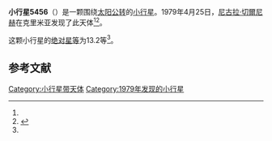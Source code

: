 {{Infobox planet
| bgcolour = #FFFFC0
| name = 5456 Merman
| symbol = 
| image = 
| caption = 
| discovery = yes
| discovery_ref = 
| discoverer = [[尼古拉·切爾尼赫|尼古拉·切爾尼赫]]
| discovery_site = [[克里米亚|克里米亚]] 
| discovered = 1979年4月25日
| designations = yes
| mp_name = 
| named_after = 
| alt_names = 1979 HH3/ 1979 GS / 1979 KK1 / 1982 BK11 / 1991 RB6
| mp_category = [[主带小行星|主带小行星]]
| orbit_ref = <ref name="a">[http://ssd.jpl.nasa.gov/sbdb.cgi?sstr=5456 5456 Merman] {{Wayback|url=http://ssd.jpl.nasa.gov/sbdb.cgi?sstr=5456 |date=20210813042222 }}，小行星數據庫瀏覽器（JPL Small-Body Database Browser）－[[美国国家航空航天局|美国国家航空航天局]]喷气推进实验室</ref>
| epoch = 2456400.5 (2013年4月18日更新)
| aphelion = {{convert|2.4772964|AU|km|3|abbr=on|lk=out}}
| perihelion = {{convert|2.2358252|AU|km|3|abbr=on}}
| semimajor = {{convert|2.3565608|AU|km|3|abbr=on}}
| eccentricity = 0.0512338
| period = 1321.345548 [[日|日]]<br />3.62[[儒略年|儒略年]]
| avg_speed = 
| inclination = 7.03681
| asc_node = 44.15652
| mean_anomaly = 
| arg_peri = 145.21064
| satellites = 
| physical_characteristics = yes
| dimensions = 
| mass = 
| density = 
| surface_grav = 
| escape_velocity = 
| sidereal_day = 
| axial_tilt = 
| pole_ecliptic_lat = 
| pole_ecliptic_lon = 
| albedo = 
| temperatures= 
| temp_name1 = 
| mean_temp_1 = 
| max_temp_1 = 
| temp_name2 = 
| max_temp_2 = 
| spectral_type = 
| abs_magnitude = 13.2
}}

'''小行星5456'''（{{lang-en|5456 Merman}}）是一颗围绕[[太阳|太阳]][[公转|公转]]的[[小行星|小行星]]。1979年4月25日，[[尼古拉·切爾尼赫|尼古拉·切爾尼赫]]在克里米亚发现了此天体<ref name="a" /><ref>{{cite news|title=小行星列表|url=http://cfa-www.harvard.edu/iau/lists/NumberedMPs.txt|accessdate=2013-07-08|newspaper=哈佛大学|archive-date=2008-05-17|archive-url=https://web.archive.org/web/20080517010638/http://cfa-www.harvard.edu/iau/lists/NumberedMPs.txt|dead-url=no}}</ref>。

这颗小行星的[[绝对星等|绝对星等]]为13.2等<ref name="a" />。

==参考文献==
{{reflist}}
{{Minor Planet Number|[[小行星5455|小行星5455]]|[[小行星5457|小行星5457]]}}

{{小天体}}

[[Category:小行星带天体|Category:小行星带天体]]
[[Category:1979年发现的小行星|Category:1979年发现的小行星]]

{{asteroid-stub}}